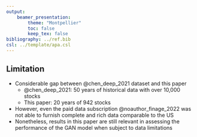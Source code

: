 ```yaml
---
output:
    beamer_presentation:
        theme: "Montpellier"
        toc: false
        keep_tex: false
bibliography: ../ref.bib
csl: ../template/apa.csl
---
```


## Limitation

- Considerable gap between @chen_deep_2021 dataset and this
  paper
    - @chen_deep_2021: 50 years of historical data with over
      10,000 stocks
    - This paper: 20 years of 942 stocks
- However, even the paid data subscription @noauthor_finage_2022
  was not able to furnish complete and rich data
  comparable to the US
- Nonetheless, results in this paper are still relevant in
  assessing the performance of the GAN model when
  subject to data limitations
